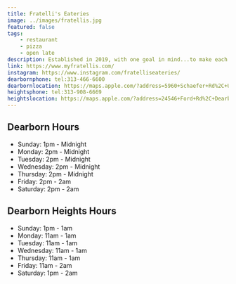 ```yaml
---
title: Fratelli's Eateries
image: ../images/fratellis.jpg
featured: false
tags:
    - restaurant
    - pizza
    - open late
description: Established in 2019, with one goal in mind...to make each and every experience with us a memorable one. Our wide array of menu items has something for everyone! Our secret is simple, everything is made from the heart. Why Fratelli's? Because we are so much more than pizza!  Not only are we famous for pizzas, but we are also famous for our Smash Burgers, Crispy Chicken Sandwiches, Fish & Chips, Wings & Tenders, Fish & Shrimp Tacos and so much more! 
link: https://www.myfratellis.com/
instagram: https://www.instagram.com/fratelliseateries/
dearbornphone: tel:313-466-6600
dearbornlocation: https://maps.apple.com/?address=5960+Schaefer+Rd%2C+Unit+A%2C+Dearborn%2C+MI+48126%2C+United+States&auid=14135043015866459018&ll=42.3329143%2C-83.1759875&lsp=9902&q=Fratelli%27s+Eateries
heightsphone: tel:313-908-6669
heightslocation: https://maps.apple.com/?address=24546+Ford+Rd%2C+Dearborn+Heights%2C+MI+48127%2C+United+States&auid=14282615462841039860&ll=42.3271354%2C-83.2783194&lsp=9902&q=Fratelli%E2%80%99s+Eateries
---
```


## Dearborn Hours

- Sunday: 1pm - Midnight
- Monday: 2pm - Midnight
- Tuesday: 2pm - Midnight
- Wednesday: 2pm - Midnight
- Thursday: 2pm - Midnight
- Friday: 2pm - 2am
- Saturday: 2pm - 2am

## Dearborn Heights Hours

- Sunday: 1pm - 1am
- Monday: 11am - 1am
- Tuesday: 11am - 1am
- Wednesday: 11am - 1am
- Thursday: 11am - 1am
- Friday: 11am - 2am
- Saturday: 1pm - 2am